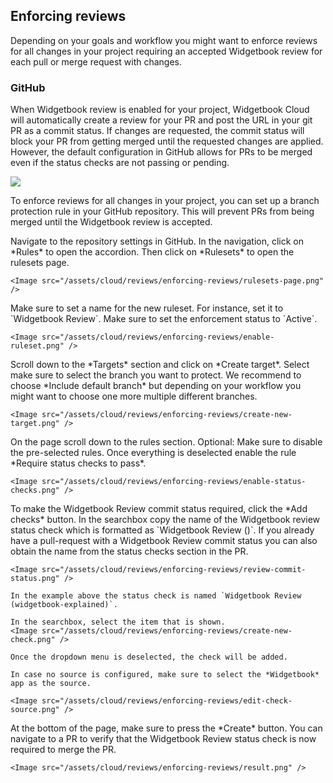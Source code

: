 ## Enforcing reviews

Depending on your goals and workflow you might want to enforce reviews for all changes in your project requiring an accepted Widgetbook review for each pull or merge request with changes.

### GitHub

When Widgetbook review is enabled for your project, Widgetbook Cloud will automatically create a review for your PR and post the URL in your git PR as a commit status. 
If changes are requested, the commit status will block your PR from getting merged until the requested changes are applied.
However, the default configuration in GitHub allows for PRs to be merged even if the status checks are not passing or pending.

<Image src="/assets/cloud/reviews/enforcing-reviews/unblocked-review.png" />

To enforce reviews for all changes in your project, you can set up a branch protection rule in your GitHub repository. 
This will prevent PRs from being merged until the Widgetbook review is accepted.

<Steps>
  <Step title="Open repository settings">
    Navigate to the repository settings in GitHub.
  </Step>
  <Step title="Open the ruleset page">
    In the navigation, click on *Rules* to open the accordion. 
    Then click on *Rulesets* to open the rulesets page.

    <Image src="/assets/cloud/reviews/enforcing-reviews/rulesets-page.png" />
  </Step>
  <Step title="Set name">
    Make sure to set a name for the new ruleset. 
    For instance, set it to `Widgetbook Review`.
  </Step>
  <Step title="Activate rulet">
    Make sure to set the enforcement status to `Active`.

    <Image src="/assets/cloud/reviews/enforcing-reviews/enable-ruleset.png" />
  </Step>
  <Step title="Create new target">
    Scroll down to the *Targets* section and click on *Create target*.
    Select make sure to select the branch you want to protect.
    We recommend to choose *Include default branch* but depending on your workflow you might want to choose one more multiple different branches.

    <Image src="/assets/cloud/reviews/enforcing-reviews/create-new-target.png" />
  </Step>
  <Step title="Require status checks to pass">
    On the page scroll down to the rules section.
    Optional: Make sure to disable the pre-selected rules. 
    Once everything is deselected enable the rule *Require status checks to pass*. 

    <Image src="/assets/cloud/reviews/enforcing-reviews/enable-status-checks.png" />
  </Step>
    <Step title="Add Widgetbook status check">
    To make the Widgetbook Review commit status required, click the *Add checks* button.
    In the searchbox copy the name of the Widgetbook review status check which is formatted as `Widgetbook Review (<widgetbook-project-name>)`.
    If you already have a pull-request with a Widgetbook Review commit status you can also obtain the name from the status checks section in the PR.

    <Image src="/assets/cloud/reviews/enforcing-reviews/review-commit-status.png" />

    In the example above the status check is named `Widgetbook Review (widgetbook-explained)`.

    In the searchbox, select the item that is shown.
    <Image src="/assets/cloud/reviews/enforcing-reviews/create-new-check.png" />

    Once the dropdown menu is deselected, the check will be added.

    In case no source is configured, make sure to select the *Widgetbook* app as the source.

    <Image src="/assets/cloud/reviews/enforcing-reviews/edit-check-source.png" />
  </Step>
  <Step title="Create the branch ruleset">
    At the bottom of the page, make sure to press the *Create* button. 
  </Step>
  <Step title="Verify ruleset">
    You can navigate to a PR to verify that the Widgetbook Review status check is now required to merge the PR.

    <Image src="/assets/cloud/reviews/enforcing-reviews/result.png" />
  </Step>
</Steps>